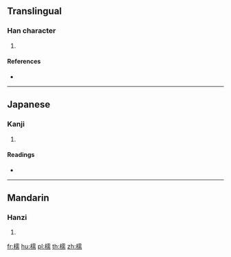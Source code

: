 ==Translingual==

===Han character===
{{Han char|rn=75|rad=木|as=14|sn=18|four=41927|canj=DMBB}}

# {{defn|Han|sort=木14}}

====References====
* {{Han ref|kx=0559.030|dkj=15748|dj=0948.190|hdz=21308.080|uh=6ABD|ud=27325|bh=EFDF|bd=61407}}

----

==Japanese==

===Kanji===
{{ja-kanji|grade=|rs=木14}}

# {{defn|lang=ja|sort=木14}}

====Readings====
* {{ja-readings|on=[[じ]] (ji), [[に]] (ni), [[ぜん]] (zen), [[ねん]] (nen), [[じゅ]] (ju), [[にゅ]] (nyu)|kun=[[きくらげ]] (kikurage)}}

----

==Mandarin==

===Hanzi===
{{cmn-hanzi|pin=[[ér]] ([[er2]]), [[nòu]] ([[nou4]])|wg=erh<sup>2</sup>, nou<sup>4</sup>}}

# {{defn|lang=cmn|sort=木14}}

[[fr:檽]]
[[hu:檽]]
[[pl:檽]]
[[th:檽]]
[[zh:檽]]
